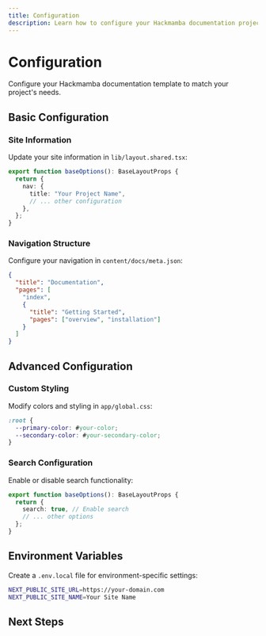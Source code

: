 ```yaml
---
title: Configuration
description: Learn how to configure your Hackmamba documentation project
---
```


# Configuration

Configure your Hackmamba documentation template to match your project's needs.

## Basic Configuration

### Site Information

Update your site information in `lib/layout.shared.tsx`:

```typescript
export function baseOptions(): BaseLayoutProps {
  return {
    nav: {
      title: "Your Project Name",
      // ... other configuration
    },
  };
}
```

### Navigation Structure

Configure your navigation in `content/docs/meta.json`:

```json
{
  "title": "Documentation",
  "pages": [
    "index",
    {
      "title": "Getting Started",
      "pages": ["overview", "installation"]
    }
  ]
}
```

## Advanced Configuration

### Custom Styling

Modify colors and styling in `app/global.css`:

```css
:root {
  --primary-color: #your-color;
  --secondary-color: #your-secondary-color;
}
```

### Search Configuration

Enable or disable search functionality:

```typescript
export function baseOptions(): BaseLayoutProps {
  return {
    search: true, // Enable search
    // ... other options
  };
}
```

## Environment Variables

Create a `.env.local` file for environment-specific settings:

```bash
NEXT_PUBLIC_SITE_URL=https://your-domain.com
NEXT_PUBLIC_SITE_NAME=Your Site Name
```

## Next Steps

<Cards>
  <Card
    title="Customization"
    href="/docs/customization"
    description="Customize the template to match your brand"
  />
  <Card
    title="Content Creation"
    href="/docs/overview"
    description="Learn how to create great documentation content"
  />
</Cards>

